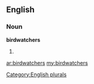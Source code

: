 ==English==

===Noun===
'''birdwatchers'''

# {{plural of|[[birdwatcher]]}}

[[Category:English plurals]]

[[ar:birdwatchers]]
[[my:birdwatchers]]